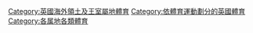 [[Category:英國海外領土及王室屬地體育|Category:英國海外領土及王室屬地體育]]
[[Category:依體育運動劃分的英國體育|Category:依體育運動劃分的英國體育]]
[[Category:各属地各類體育|Category:各属地各類體育]]